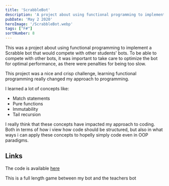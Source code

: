 ```yaml
---
title: 'ScrabbleBot'
description: 'A project about using functional programming to implement a Scrabble Bot.'
pubDate: 'May 2 2020'
heroImage: '/ScrabbleBot.webp'
tags: ["F#"]
sortNumber: 8
---
```


This was a project about using functional programming to implement a Scrabble bot that would compete with other students' bots.
To be able to compete with other bots, it was important to take care to optimize the bot for optimal performance, as there were penalties for being too slow.

This project was a nice and crisp challenge, learning functional programming really changed my approach to programming.

I learned a lot of concepts like:
- Match statements
- Pure functions
- Immutability
- Tail recursion

I really think that these concepts have impacted my approach to coding.
Both in terms of how i view how code should be structured, but also in what ways i can apply these concepts to hopelly simply code even in OOP paradigms.

## Links
The code is available [here](https://github.com/madswolf/Fsharp/tree/master/ScrabbleProject2020)

This is a full length game between my bot and the teachers bot
<YouTube id="https://youtu.be/37iLs85mE_0" />